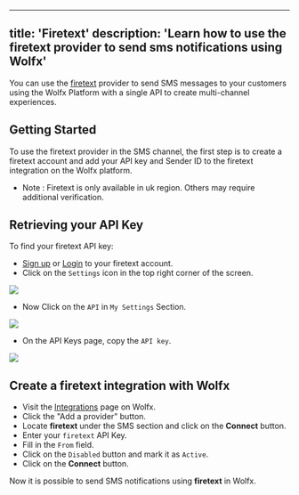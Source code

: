 
---
title: 'Firetext'
description: 'Learn how to use the firetext provider to send sms notifications using Wolfx'
---

You can use the [firetext](https://www.firetext.co.uk) provider to send SMS messages to your customers using the Wolfx Platform with a single API to create multi-channel experiences.

## Getting Started

To use the firetext provider in the SMS channel, the first step is to create a firetext account and add your API key and Sender ID to the firetext integration on the Wolfx platform.
- Note : Firetext is only available in uk region. Others may require additional verification.


## Retrieving your API Key

To find your firetext API key:

- [Sign up](https://app.firetext.co.uk/signup) or [Login](https://app.firetext.co.uk/) to your firetext account.
- Click on the `Settings` icon in the top right corner of the screen.
<Frame caption="Click on the Settings icon in the top right corner of the screen"><img src="/images/channels-and-providers/sms/firetext/step_01.png" /> </Frame>

- Now Click on the `API` in `My Settings` Section.
<Frame caption="Now Click on the API in My Settings Section"><img src="/images/channels-and-providers/sms/firetext/step_02.png" /> </Frame>

- On the API Keys page, copy the `API key`.
<Frame caption="On the API Keys page, copy the API key"><img src="/images/channels-and-providers/sms/firetext/step_03.png" /> </Frame>


## Create a firetext integration with Wolfx

- Visit the [Integrations](https://web.novu.co/integrations?utm_campaign=docs-sms-firetxt) page on Wolfx.
- Click the "Add a provider" button.
- Locate **firetext** under the SMS section and click on the **Connect** button.
- Enter your `firetext` API Key.
- Fill in the `From` field.
- Click on the `Disabled` button and mark it as `Active`.
- Click on the **Connect** button.

Now it is possible to send SMS notifications using **firetext** in Wolfx.